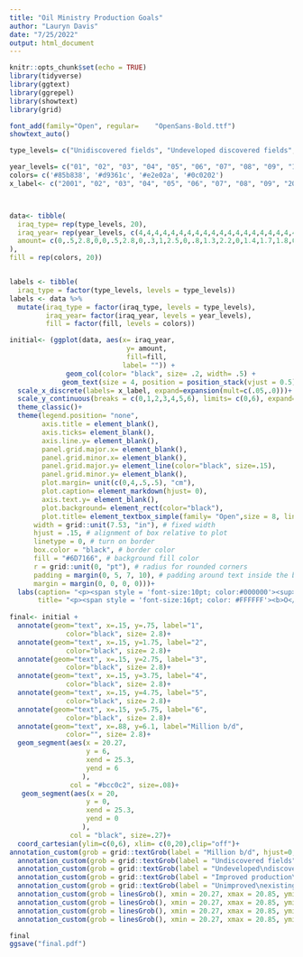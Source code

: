 ```yaml
---
title: "Oil Ministry Production Goals"
author: "Lauryn Davis"
date: "7/25/2022"
output: html_document
---
```


```r
knitr::opts_chunk$set(echo = TRUE)
library(tidyverse)
library(ggtext)
library(ggrepel)
library(showtext)
library(grid)
```

```r
font_add(family="Open", regular= 	"OpenSans-Bold.ttf")
showtext_auto()

type_levels= c("Unidiscovered fields", "Undeveloped discovered fields", "Improved production from existing fields", "Unimproved existing fields")

year_levels= c("01", "02", "03", "04", "05", "06", "07", "08", "09", "10", "11", "12", "13", "14", "15", "16", "17", "18", "19", "20")
colors= c('#85b838', '#d9361c', '#e2e02a', '#0c0202')
x_label<- c("2001", "02", "03", "04", "05", "06", "07", "08", "09", "2010", "11", "12", "13", "14", "15", "16", "17", "18", "19", "2020")



data<- tibble(
  iraq_type= rep(type_levels, 20),
  iraq_year= rep(year_levels, c(4,4,4,4,4,4,4,4,4,4,4,4,4,4,4,4,4,4,4,4)),
  amount= c(0,.5,2.8,0,0,.5,2.8,0,.3,1,2.5,0,.8,1.3,2.2,0,1.4,1.7,1.8,0,1.9,1.75,1.75,0,2.1,1.8,1.7,0,2.5,1.85,1.65,0,2.5,1.9,1.6,0,2.5,2,1.5,0,2.5,2.05,1.45,0,2.5,2.15,1.35,0,2.57,2.14,1.26,0,2.6,2.2,1.2,0,2.45,2.15,1.15,.2,2.4,2.13,1.1,.35,2.3,2.11,1.09,.5,2.5,2.1,1,.4,2.33,2.21,.89,.54,2.3,2.16,.84,.7
),
fill = rep(colors, 20))


labels <- tibble(
  iraq_type = factor(type_levels, levels = type_levels))
labels <- data %>% 
  mutate(iraq_type = factor(iraq_type, levels = type_levels),
         iraq_year= factor(iraq_year, levels = year_levels),
         fill = factor(fill, levels = colors))

initial<- (ggplot(data, aes(x= iraq_year, 
                             y= amount,
                             fill=fill,
                            label= "")) +
              geom_col(color= "black", size= .2, width= .5) +
             geom_text(size = 4, position = position_stack(vjust = 0.5))+ 
  scale_x_discrete(labels= x_label, expand=expansion(mult=c(.05,.0)))+ 
  scale_y_continuous(breaks = c(0,1,2,3,4,5,6), limits= c(0,6), expand= expansion(mult=c(0,.18)))+ scale_fill_manual(labels= type_levels, values= c('#0c0202', '#e2e02a','#d9361c', '#85b838'), name = "")+
  theme_classic()+
  theme(legend.position= "none",
        axis.title = element_blank(),
        axis.ticks= element_blank(),
        axis.line.y= element_blank(),
        panel.grid.major.x= element_blank(),
        panel.grid.minor.x= element_blank(),
        panel.grid.major.y= element_line(color="black", size=.15),
        panel.grid.minor.y= element_blank(),
        plot.margin= unit(c(0,4,.5,.5), "cm"),
        plot.caption= element_markdown(hjust= 0),
        axis.text.y= element_blank(),
        plot.background= element_rect(color="black"),
        plot.title= element_textbox_simple(family= "Open",size = 8, lineheight = 1, 
      width = grid::unit(7.53, "in"), # fixed width
      hjust = .15, # alignment of box relative to plot
      linetype = 0, # turn on border
      box.color = "black", # border color
      fill = "#6D7166", # background fill color
      r = grid::unit(0, "pt"), # radius for rounded corners
      padding = margin(0, 5, 7, 10), # padding around text inside the box
      margin = margin(0, 0, 0, 0)))+
  labs(caption= "<p><span style = 'font-size:10pt; color:#000000'><sup>a</sup>Adapted from published oil ministry plans (assumes no sanctions constraints).</p></span>",
       title= "<p><span style = 'font-size:16pt; color: #FFFFFF'><b>O</span><span style = 'font-size:11pt; color: #FFFFFF'>IL</span><span style = 'font-size:16pt; color: #FFFFFF'> M</span><span style = 'font-size:11pt; color: #FFFFFF'>INISTRY</span><span style = 'font-size:16pt; color: #FFFFFF'> P</span><span style = 'font-size:11pt; color: #FFFFFF'>RODUCTION</span><span style = 'font-size:16pt; color: #FFFFFF'> G</span><span style = 'font-size:11pt; color: #FFFFFF'>OALS<sup>a</sup></p></span>"))
  
final<- initial + 
  annotate(geom="text", x=.15, y=.75, label="1",
              color="black", size= 2.8)+
  annotate(geom="text", x=.15, y=1.75, label="2",
              color="black", size= 2.8)+
  annotate(geom="text", x=.15, y=2.75, label="3",
              color="black", size= 2.8)+
  annotate(geom="text", x=.15, y=3.75, label="4",
              color="black", size= 2.8)+
  annotate(geom="text", x=.15, y=4.75, label="5",
              color="black", size= 2.8)+
  annotate(geom="text", x=.15, y=5.75, label="6",
              color="black", size= 2.8)+
  annotate(geom="text", x=.88, y=6.1, label="Million b/d",
              color="", size= 2.8)+
  geom_segment(aes(x = 20.27, 
                   y = 6, 
                   xend = 25.3, 
                   yend = 6
                  ),
               col = "#bcc0c2", size=.08)+
   geom_segment(aes(x = 20, 
                   y = 0, 
                   xend = 25.3, 
                   yend = 0
                  ),
               col = "black", size=.27)+
  coord_cartesian(ylim=c(0,6), xlim= c(0,20),clip="off")+
annotation_custom(grob = grid::textGrob(label = "Million b/d", hjust=0, gp=gpar(col="black", cex=.74, fontface="italic")),xmin = 0, xmax = .1, ymin = 6.1, ymax = 6.3)+
  annotation_custom(grob = grid::textGrob(label = "Undiscovered fields", hjust=0, gp=gpar(col="black", cex=.77)),xmin = 21, xmax = 21, ymin = 5.8, ymax = 5.8)+
  annotation_custom(grob = grid::textGrob(label = "Undeveloped\ndiscovered fields\n(foreign participation)", hjust=0, gp=gpar(col="black", cex=.77, lineheight= .8)),xmin = 21, xmax = 21, ymin = 4, ymax = 4)+ 
  annotation_custom(grob = grid::textGrob(label = "Improved production\nfrom existing fields\n(national effort)", hjust=0, gp=gpar(col="black", cex=.77, lineheight= .8)),xmin = 21, xmax = 21, ymin = 2, ymax = 2)+
  annotation_custom(grob = grid::textGrob(label = "Unimproved\nexisting fields", hjust=0, gp=gpar(col="black", cex=.77, lineheight= .8)),xmin = 21, xmax = 21, ymin = .7, ymax = .7)+
  annotation_custom(grob = linesGrob(), xmin = 20.27, xmax = 20.85, ymin = 5.8, ymax = 5.8)+
  annotation_custom(grob = linesGrob(), xmin = 20.27, xmax = 20.85, ymin = 4.35, ymax = 4.35)+
  annotation_custom(grob = linesGrob(), xmin = 20.27, xmax = 20.85, ymin = 2.35, ymax = 2.35)+
  annotation_custom(grob = linesGrob(), xmin = 20.27, xmax = 20.85, ymin = .5, ymax = .75)

final
ggsave("final.pdf") 





  



```

